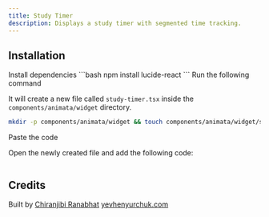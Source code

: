 ```yaml
---
title: Study Timer
description: Displays a study timer with segmented time tracking.
---
```


<ComponentPreview name="widget-study-timer--docs" />

## Installation

<Steps>
<Step>Install dependencies</Step>
```bash
npm install lucide-react
```
<Step>Run the following command</Step>

It will create a new file called `study-timer.tsx` inside the `components/animata/widget` directory.

```bash
mkdir -p components/animata/widget && touch components/animata/widget/study-timer.tsx
```

<Step>Paste the code</Step>

Open the newly created file and add the following code:

```jsx file=<rootDir>/animata/widget/study-timer.tsx

```

</Steps>

## Credits

Built by
[Chiranjibi Ranabhat](https://github.com/chiranjibi10)
[yevhenyurchuk.com](https://yevhenyurchuk.com/)
